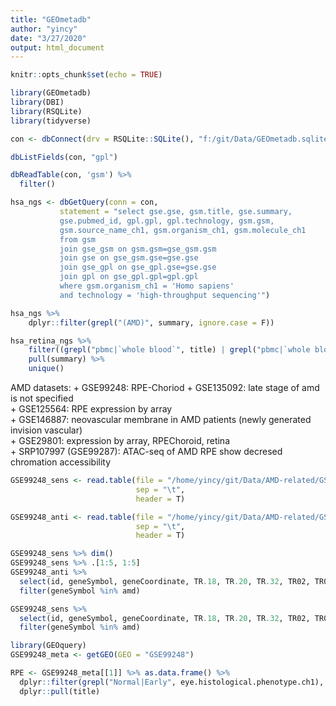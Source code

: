 ```yaml
---
title: "GEOmetadb"
author: "yincy"
date: "3/27/2020"
output: html_document
---
```


```r
knitr::opts_chunk$set(echo = TRUE)
```


```r
library(GEOmetadb)
library(DBI)
library(RSQLite)
library(tidyverse)
```


```r
con <- dbConnect(drv = RSQLite::SQLite(), "f:/git/Data/GEOmetadb.sqlite")
```

```r
dbListFields(con, "gpl")
```

```r
dbReadTable(con, 'gsm') %>% 
  filter()
```


```r
hsa_ngs <- dbGetQuery(conn = con, 
           statement = "select gse.gse, gsm.title, gse.summary, 
           gse.pubmed_id, gpl.gpl, gpl.technology, gsm.gsm, 
           gsm.source_name_ch1, gsm.organism_ch1, gsm.molecule_ch1
           from gsm 
           join gse_gsm on gsm.gsm=gse_gsm.gsm 
           join gse on gse_gsm.gse=gse.gse 
           join gse_gpl on gse_gpl.gse=gse.gse 
           join gpl on gse_gpl.gpl=gpl.gpl 
           where gsm.organism_ch1 = 'Homo sapiens' 
           and technology = 'high-throughput sequencing'")
``` 


```r
hsa_ngs %>% 
    dplyr::filter(grepl("(AMD)", summary, ignore.case = F))
```


```r
hsa_retina_ngs %>% 
    filter((grepl("pbmc|`whole blood`", title) | grepl("pbmc|`whole blood`", summary) | grepl("pbmc|`whole blood`", source_name_ch1)) & technology == "high-throughput sequencing") %>% 
    pull(summary) %>% 
    unique()
```


AMD datasets: 
+ GSE99248: RPE-Choriod
+ GSE135092: late stage of amd is not specified  
+ GSE125564: RPE expression by array   
+ GSE146887: neovascular membrane in AMD patients (newly generated invision vascular)  
+ GSE29801: expression by array, RPEChoroid, retina  
+ SRP107997 (GSE99287): ATAC-seq of AMD RPE show decresed chromation accessibility  


```r
GSE99248_sens <- read.table(file = "/home/yincy/git/Data/AMD-related/GSE99248/GSE99248_master_list_of_gene_counts_MIN.sense.AMD_RNASeq.txt.gz", 
                            sep = "\t", 
                            header = T)

GSE99248_anti <- read.table(file = "/home/yincy/git/Data/AMD-related/GSE99248/GSE99248_master_list_of_gene_counts_MIN.antisense.AMD_RNASeq.txt.gz", 
                            sep = "\t", 
                            header = T)

GSE99248_sens %>% dim()
GSE99248_sens %>% .[1:5, 1:5]
GSE99248_anti %>% 
  select(id, geneSymbol, geneCoordinate, TR.18, TR.20, TR.32, TR02, TR06, TR08, TR10, TR12, TR14, TR16) %>% 
  filter(geneSymbol %in% amd)
```

```r
GSE99248_sens %>% 
  select(id, geneSymbol, geneCoordinate, TR.18, TR.20, TR.32, TR02, TR06, TR08, TR10, TR12, TR14, TR16) %>% 
  filter(geneSymbol %in% amd)
```


```r
library(GEOquery)
GSE99248_meta <- getGEO(GEO = "GSE99248")

RPE <- GSE99248_meta[[1]] %>% as.data.frame() %>% 
  dplyr::filter(grepl("Normal|Early", eye.histological.phenotype.ch1), grepl("RPE", source_name_ch1)) %>% 
  dplyr::pull(title)
```





